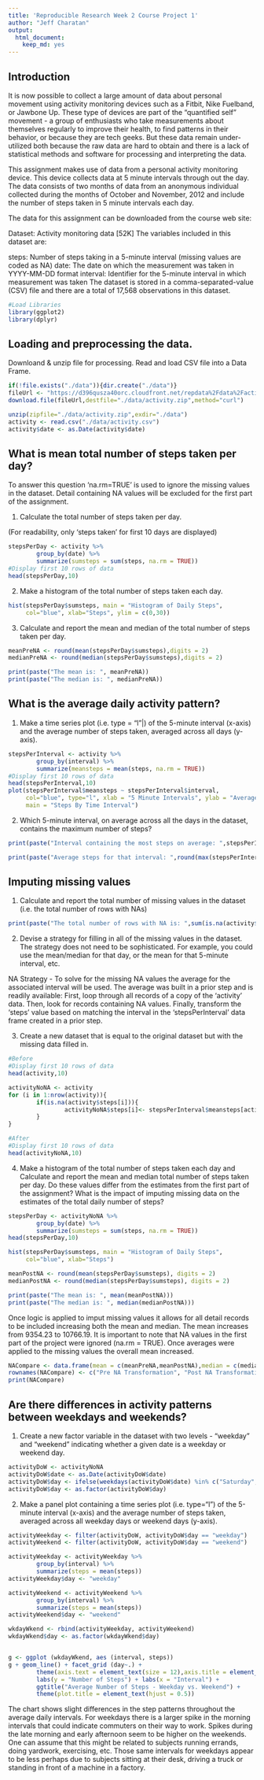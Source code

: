 ---
title: 'Reproducible Research Week 2 Course Project 1'
author: "Jeff Charatan"
output: 
  html_document: 
    keep_md: yes
---
## Introduction

It is now possible to collect a large amount of data about personal movement using activity monitoring devices such as a Fitbit, Nike Fuelband, or Jawbone Up. These type of devices are part of the "quantified self" movement - a group of enthusiasts who take measurements about themselves regularly to improve their health, to find patterns in their behavior, or because they are tech geeks. But these data remain under-utilized both because the raw data are hard to obtain and there is a lack of statistical methods and software for processing and interpreting the data.

This assignment makes use of data from a personal activity monitoring device. This device collects data at 5 minute intervals through out the day. The data consists of two months of data from an anonymous individual collected during the months of October and November, 2012 and include the number of steps taken in 5 minute intervals each day.

The data for this assignment can be downloaded from the course web site:

Dataset: Activity monitoring data [52K]
The variables included in this dataset are:

steps: Number of steps taking in a 5-minute interval (missing values are coded as NA)
date: The date on which the measurement was taken in YYYY-MM-DD format
interval: Identifier for the 5-minute interval in which measurement was taken
The dataset is stored in a comma-separated-value (CSV) file and there are a total of 17,568 observations in this dataset.

```{r echo=TRUE}
#Load Libraries
library(ggplot2)
library(dplyr)
```
## Loading and preprocessing the data.

Downloand & unzip file for processing. Read and load CSV file into a Data Frame. 

```{r echo=TRUE}
if(!file.exists("./data")){dir.create("./data")}
fileUrl <- "https://d396qusza40orc.cloudfront.net/repdata%2Fdata%2Factivity.zip"
download.file(fileUrl,destfile="./data/activity.zip",method="curl")

unzip(zipfile="./data/activity.zip",exdir="./data")
activity <- read.csv("./data/activity.csv")
activity$date <- as.Date(activity$date)
```

## What is mean total number of steps taken per day?

To answer this question 'na.rm=TRUE' is used to ignore the missing values in the dataset. Detail containing NA values will be excluded for the first part of the assignment. 

1. Calculate the total number of steps taken per day.

(For readability, only 'steps taken' for first 10 days are displayed)
```{r echo=TRUE}
stepsPerDay <- activity %>%
        group_by(date) %>%
        summarize(sumsteps = sum(steps, na.rm = TRUE)) 
#Display first 10 rows of data
head(stepsPerDay,10)
```

2. Make a histogram of the total number of steps taken each day.
```{r echo=TRUE}
hist(stepsPerDay$sumsteps, main = "Histogram of Daily Steps", 
     col="blue", xlab="Steps", ylim = c(0,30))
```

3. Calculate and report the mean and median of the total number of steps taken per day.
```{r echo=TRUE}

meanPreNA <- round(mean(stepsPerDay$sumsteps),digits = 2)
medianPreNA <- round(median(stepsPerDay$sumsteps),digits = 2)

print(paste("The mean is: ", meanPreNA))
print(paste("The median is: ", medianPreNA))
```

## What is the average daily activity pattern?
1. Make a time series plot (i.e. type = "l"|) of the 5-minute interval (x-axis) and the average number of steps taken, averaged across all days (y-axis).

```{r echo=TRUE}
stepsPerInterval <- activity %>%
        group_by(interval) %>%
        summarize(meansteps = mean(steps, na.rm = TRUE)) 
#Display first 10 rows of data
head(stepsPerInterval,10)
plot(stepsPerInterval$meansteps ~ stepsPerInterval$interval,
     col="blue", type="l", xlab = "5 Minute Intervals", ylab = "Average Number of Steps",
     main = "Steps By Time Interval")
```

2. Which 5-minute interval, on average across all the days in the dataset, contains the maximum number of steps?

```{r echo=TRUE}
print(paste("Interval containing the most steps on average: ",stepsPerInterval$interval[which.max(stepsPerInterval$meansteps)]))

print(paste("Average steps for that interval: ",round(max(stepsPerInterval$meansteps),digits=2)))
```

## Imputing missing values
1. Calculate and report the total number of missing values in the dataset (i.e. the total number of rows with NAs)

```{r echo=TRUE}
print(paste("The total number of rows with NA is: ",sum(is.na(activity$steps))))
```
2. Devise a strategy for filling in all of the missing values in the dataset. The strategy does not need to be sophisticated. For example, you could use the mean/median for that day, or the mean for that 5-minute interval, etc.

NA Strategy - To solve for the missing NA values the average for the associated interval will be used. The average was built in a prior step and is readily available: First, loop through all records of a copy of the 'activity' data. Then, look for records containing NA values. Finally, transform the 'steps' value based on matching the interval in the 'stepsPerInterval' data frame created in a prior step.


3. Create a new dataset that is equal to the original dataset but with the missing data filled in.
```{r echo=TRUE}
#Before 
#Display first 10 rows of data
head(activity,10)

activityNoNA <- activity  
for (i in 1:nrow(activity)){
        if(is.na(activity$steps[i])){
                activityNoNA$steps[i]<- stepsPerInterval$meansteps[activityNoNA$interval[i] == stepsPerInterval$interval]
        }
}

#After
#Display first 10 rows of data
head(activityNoNA,10)
```
4. Make a histogram of the total number of steps taken each day and Calculate and report the mean and median total number of steps taken per day. Do these values differ from the estimates from the first part of the assignment? What is the impact of imputing missing data on the estimates of the total daily number of steps?




```{r echo=TRUE}
stepsPerDay <- activityNoNA %>%
        group_by(date) %>%
        summarize(sumsteps = sum(steps, na.rm = TRUE)) 
head(stepsPerDay,10)

hist(stepsPerDay$sumsteps, main = "Histogram of Daily Steps", 
     col="blue", xlab="Steps")

meanPostNA <- round(mean(stepsPerDay$sumsteps), digits = 2)
medianPostNA <- round(median(stepsPerDay$sumsteps), digits = 2)

print(paste("The mean is: ", mean(meanPostNA)))
print(paste("The median is: ", median(medianPostNA)))
```

Once logic is applied to imput missing values it allows for all detail records to be included increasing both the mean and median. The mean increases from 9354.23 to 10766.19. It is important to note that NA values in the first part of the project were ignored (na.rm = TRUE). Once averages were applied to the missing values the overall mean increased.  
```{r echo=TRUE}

NACompare <- data.frame(mean = c(meanPreNA,meanPostNA),median = c(medianPreNA,medianPostNA))
rownames(NACompare) <- c("Pre NA Transformation", "Post NA Transformation")
print(NACompare)
```



## Are there differences in activity patterns between weekdays and weekends?
1. Create a new factor variable in the dataset with two levels - "weekday" and "weekend" indicating whether a given date is a weekday or weekend day.


```{r echo=TRUE}
activityDoW <- activityNoNA
activityDoW$date <- as.Date(activityDoW$date)
activityDoW$day <- ifelse(weekdays(activityDoW$date) %in% c("Saturday", "Sunday"), "weekend", "weekday")
activityDoW$day <- as.factor(activityDoW$day)
```
2. Make a panel plot containing a time series plot (i.e. type="l") of the 5-minute interval (x-axis) and the average number of steps taken, averaged across all weekday days or weekend days (y-axis).
```{r echo=TRUE}
activityWeekday <- filter(activityDoW, activityDoW$day == "weekday")
activityWeekend <- filter(activityDoW, activityDoW$day == "weekend")

activityWeekday <- activityWeekday %>%
        group_by(interval) %>%
        summarize(steps = mean(steps)) 
activityWeekday$day <- "weekday"

activityWeekend <- activityWeekend %>%
        group_by(interval) %>%
        summarize(steps = mean(steps)) 
activityWeekend$day <- "weekend"

wkdayWkend <- rbind(activityWeekday, activityWeekend)
wkdayWkend$day <- as.factor(wkdayWkend$day)


g <- ggplot (wkdayWkend, aes (interval, steps))
g + geom_line() + facet_grid (day~.) + 
        theme(axis.text = element_text(size = 12),axis.title = element_text(size = 14)) + 
        labs(y = "Number of Steps") + labs(x = "Interval") + 
        ggtitle("Average Number of Steps - Weekday vs. Weekend") + 
        theme(plot.title = element_text(hjust = 0.5))
```

The chart shows slight differences in the step patterns throughout the average daily intervals. For weekdays there is a larger spike in the morning intervals that could indicate commuters on their way to work. Spikes during the late morning and early afternoon seem to be higher on the weekends. One can assume that this might be related to subjects running errands, doing yardwork, exercising, etc. Those same intervals for weekdays appear to be less perhaps due to subjects sitting at their desk, driving a truck or standing in front of a machine in a factory. 